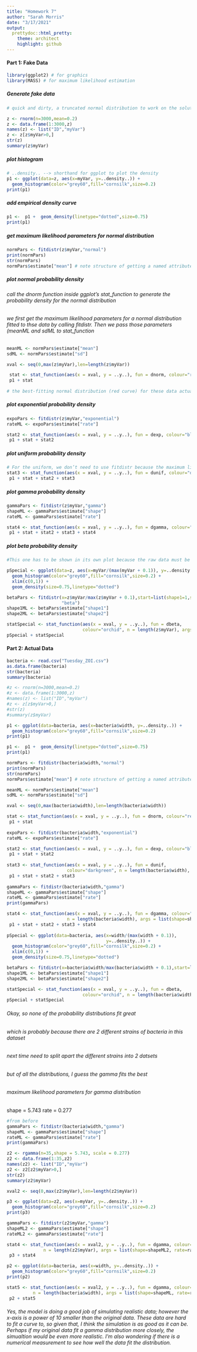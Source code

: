 ```yaml
---
title: "Homework 7"
author: "Sarah Morris"
date: "3/17/2021"
output:
  prettydoc::html_pretty:
    theme: architect
    highlight: github
---  
```


#### Part 1: Fake Data

```r

library(ggplot2) # for graphics
library(MASS) # for maximum likelihood estimation

```


##### Generate fake data
```r
# quick and dirty, a truncated normal distribution to work on the solution set

z <- rnorm(n=3000,mean=0.2)
z <- data.frame(1:3000,z)
names(z) <- list("ID","myVar")
z <- z[z$myVar>0,]
str(z)
summary(z$myVar)
```

##### plot histogram
```r
# ..density.. --> shorthand for ggplot to plot the density
p1 <- ggplot(data=z, aes(x=myVar, y=..density..)) +
  geom_histogram(color="grey60",fill="cornsilk",size=0.2) 
print(p1)

```

##### add empirical density curve
```r
p1 <-  p1 +  geom_density(linetype="dotted",size=0.75)
print(p1)
```

##### get maximum likelihood parameters for normal distribution
```r
normPars <- fitdistr(z$myVar,"normal")
print(normPars)
str(normPars)
normPars$estimate["mean"] # note structure of getting a named attribute
```

##### plot normal probability density 
###### call the dnorm function inside ggplot’s stat_function to generate the probability density for the normal distribution
###### we first get the maximum likelihood parameters for a normal distribution fitted to thse data by calling fitdistr. Then we pass those parameters (meanML and sdML to stat_function
```r
meanML <- normPars$estimate["mean"]
sdML <- normPars$estimate["sd"]

xval <- seq(0,max(z$myVar),len=length(z$myVar))

 stat <- stat_function(aes(x = xval, y = ..y..), fun = dnorm, colour="red", n = length(z$myVar), args = list(mean = meanML, sd = sdML)) #red line = probability density
 p1 + stat
 
# the best-fitting normal distribution (red curve) for these data actually has a biased mean. That is because the data set has no negative values, so the normal distribution (which is symmetric) is not working well
```

##### plot exponential probability density
```r
expoPars <- fitdistr(z$myVar,"exponential")
rateML <- expoPars$estimate["rate"]

stat2 <- stat_function(aes(x = xval, y = ..y..), fun = dexp, colour="blue", n = length(z$myVar), args = list(rate=rateML))
 p1 + stat + stat2
```

##### plot uniform probability density
```r
# For the uniform, we don’t need to use fitdistr because the maximum likelihood estimators of the two parameters are just the minimum and the maximum of the data
stat3 <- stat_function(aes(x = xval, y = ..y..), fun = dunif, colour="darkgreen", n = length(z$myVar), args = list(min=min(z$myVar), max=max(z$myVar)))
 p1 + stat + stat2 + stat3
```

##### plot gamma probability density 
```r
gammaPars <- fitdistr(z$myVar,"gamma")
shapeML <- gammaPars$estimate["shape"]
rateML <- gammaPars$estimate["rate"]

stat4 <- stat_function(aes(x = xval, y = ..y..), fun = dgamma, colour="purple", n = length(z$myVar), args = list(shape=shapeML, rate=rateML))
 p1 + stat + stat2 + stat3 + stat4
```

##### plot beta probability density
```r

#This one has to be shown in its own plot because the raw data must be rescaled so they are between 0 and 1, and then they can be compared to the beta

pSpecial <- ggplot(data=z, aes(x=myVar/(max(myVar + 0.1)), y=..density..)) +
  geom_histogram(color="grey60",fill="cornsilk",size=0.2) + 
  xlim(c(0,1)) +
  geom_density(size=0.75,linetype="dotted")

betaPars <- fitdistr(x=z$myVar/max(z$myVar + 0.1),start=list(shape1=1,shape2=2),
                     "beta")
shape1ML <- betaPars$estimate["shape1"]
shape2ML <- betaPars$estimate["shape2"]

statSpecial <- stat_function(aes(x = xval, y = ..y..), fun = dbeta, 
                             colour="orchid", n = length(z$myVar), args = list(shape1=shape1ML,shape2=shape2ML))
pSpecial + statSpecial
```
 

#### Part 2: Actual Data


```r
bacteria <- read.csv("Tuesday_ZOI.csv")
as.data.frame(bacteria)
str(bacteria)
summary(bacteria)

#z <- rnorm(n=3000,mean=0.2)
#z <- data.frame(1:3000,z)
#names(z) <- list("ID","myVar")
#z <- z[z$myVar>0,]
#str(z)
#summary(z$myVar)

p1 <- ggplot(data=bacteria, aes(x=bacteria$width, y=..density..)) +
  geom_histogram(color="grey60",fill="cornsilk",size=0.2) 
print(p1)

p1 <-  p1 +  geom_density(linetype="dotted",size=0.75)
print(p1)

normPars <- fitdistr(bacteria$width,"normal")
print(normPars)
str(normPars)
normPars$estimate["mean"] # note structure of getting a named attribute

meanML <- normPars$estimate["mean"]
sdML <- normPars$estimate["sd"]

xval <- seq(0,max(bacteria$width),len=length(bacteria$width))

stat <- stat_function(aes(x = xval, y = ..y..), fun = dnorm, colour="red", n = length(bacteria$width), args = list(mean = meanML, sd = sdML))
 p1 + stat
 
expoPars <- fitdistr(bacteria$width,"exponential")
rateML <- expoPars$estimate["rate"]

stat2 <- stat_function(aes(x = xval, y = ..y..), fun = dexp, colour="blue", n = length(bacteria$width), args = list(rate=rateML))
 p1 + stat + stat2
 
stat3 <- stat_function(aes(x = xval, y = ..y..), fun = dunif, 
                       colour="darkgreen", n = length(bacteria$width), args = list(min=min(bacteria$width), max=max(bacteria$width)))
 p1 + stat + stat2 + stat3
 
gammaPars <- fitdistr(bacteria$width,"gamma")
shapeML <- gammaPars$estimate["shape"]
rateML <- gammaPars$estimate["rate"]
print(gammaPars)

stat4 <- stat_function(aes(x = xval, y = ..y..), fun = dgamma, colour="purple",
                       n = length(bacteria$width), args = list(shape=shapeML, rate=rateML))
 p1 + stat + stat2 + stat3 + stat4
 
pSpecial <- ggplot(data=bacteria, aes(x=width/(max(width + 0.1)), 
                                      y=..density..)) +
  geom_histogram(color="grey60",fill="cornsilk",size=0.2) + 
  xlim(c(0,1)) +
  geom_density(size=0.75,linetype="dotted")

betaPars <- fitdistr(x=bacteria$width/max(bacteria$width + 0.1),start=list(shape1=1,shape2=2),"beta")
shape1ML <- betaPars$estimate["shape1"]
shape2ML <- betaPars$estimate["shape2"]

statSpecial <- stat_function(aes(x = xval, y = ..y..), fun = dbeta,
                             colour="orchid", n = length(bacteria$width), args = list(shape1=shape1ML,shape2=shape2ML))
pSpecial + statSpecial

```

###### Okay, so none of the probability distributions fit great
###### which is probably because there are 2 different strains of bacteria in this dataset
###### next time need to split apart the different strains into 2 datsets
###### but of all the distributions, I guess the gamma fits the best

###### maximum likelihood parameters for gamma distribution
shape = 5.743
rate = 0.277

```r

#from before
gammaPars <- fitdistr(bacteria$width,"gamma")
shapeML <- gammaPars$estimate["shape"]
rateML <- gammaPars$estimate["rate"]
print(gammaPars)

z2 <- rgamma(n=35,shape = 5.743, scale = 0.277)
z2 <- data.frame(1:35,z2)
names(z2) <- list("ID","myVar")
z2 <- z2[z2$myVar>0,]
str(z2)
summary(z2$myVar)

xval2 <- seq(0,max(z2$myVar),len=length(z2$myVar))

p3 <- ggplot(data=z2, aes(x=myVar, y=..density..)) +
  geom_histogram(color="grey60",fill="cornsilk",size=0.2) 
print(p3)

gammaPars <- fitdistr(z2$myVar,"gamma")
shapeML2 <- gammaPars$estimate["shape"]
rateML2 <- gammaPars$estimate["rate"]

stat4 <- stat_function(aes(x = xval2, y = ..y..), fun = dgamma, colour="brown", 
              n = length(z2$myVar), args = list(shape=shapeML2, rate=rateML2))
 p3 + stat4

p2 <- ggplot(data=bacteria, aes(x=width, y=..density..)) +
  geom_histogram(color="grey60",fill="cornsilk",size=0.2) 
print(p2)

stat5 <- stat_function(aes(x = xval2, y = ..y..), fun = dgamma, colour="purple", 
          n = length(bacteria$width), args = list(shape=shapeML, rate=rateML))
 p2 + stat5

````

###### Yes, the model is doing a good job of simulating realistic data; however the x-axis is a power of 10 smaller than the original data. These data are hard to fit a curve to, so given that, I think the simulation is as good as it can be. Perhaps if my original data fit a gamma distribution more closely, the simualtion would be even more realistic. I'm also wondering if there is a numerical measurement to see how well the data fit the distribution. 
  
  
